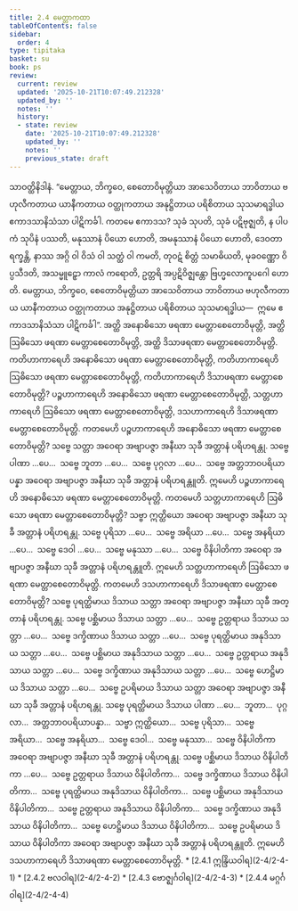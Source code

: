 ```yaml
---
title: 2.4 မေတ္တာကထာ
tableOfContents: false
sidebar:
  order: 4
type: tipitaka
basket: su
book: ps
review:
  current: review
  updated: '2025-10-21T10:07:49.212328'
  updated_by: ''
  notes: ''
  history:
  - state: review
    date: '2025-10-21T10:07:49.212328'
    updated_by: ''
    notes: ''
    previous_state: draft
---
```



<DynamicBreadcrumb />


<ReviewStatus review={frontmatter.review} showDetails={true} />

<HypothesisAnnotation frontmatter={frontmatter} />

<Division number="22" book="ps" e="ch" v="26" p="23">

<Paragraph number="1470" book="ps">
သာဝတ္ထိနိဒါနံ. “မေတ္တာယ, ဘိက္ခဝေ, စေတောဝိမုတ္တိယာ အာသေဝိတာယ ဘာဝိတာယ ဗဟုလီကတာယ ယာနီကတာယ ဝတ္ထုကတာယ အနုဋ္ဌိတာယ ပရိစိတာယ သုသမာရဒ္ဓါယ ဧကာဒသာနိသံသာ ပါဋိကင်္ခါ. ကတမေ ဧကာဒသ? သုခံ သုပတိ, သုခံ ပဋိဗုဇ္ဈတိ, န ပါပကံ သုပိနံ ပဿတိ, မနုဿာနံ ပိယော ဟောတိ, အမနုဿာနံ ပိယော ဟောတိ, ဒေဝတာ ရက္ခန္တိ, နာဿ အဂ္ဂိ ဝါ ဝိသံ ဝါ သတ္ထံ ဝါ ကမတိ, တုဝဋံ စိတ္တံ သမာဓိယတိ, မုခဝဏ္ဏော ဝိပ္ပသီဒတိ, အသမ္မူဠှော ကာလံ ကရောတိ, ဥတ္တရိ အပ္ပဋိဝိဇ္ဈန္တော ဗြဟ္မလောကူပဂေါ ဟောတိ. မေတ္တာယ, ဘိက္ခဝေ, စေတောဝိမုတ္တိယာ အာသေဝိတာယ ဘာဝိတာယ ဗဟုလီကတာယ ယာနီကတာယ ဝတ္ထုကတာယ အနုဋ္ဌိတာယ ပရိစိတာယ သုသမာရဒ္ဓါယ—  ဣမေ ဧကာဒသာနိသံသာ ပါဋိကင်္ခါ”.


</Paragraph>

<Paragraph number="1471" book="ps">
အတ္ထိ အနောဓိသော ဖရဏာ မေတ္တာစေတောဝိမုတ္တိ, အတ္ထိ ဩဓိသော ဖရဏာ မေတ္တာစေတောဝိမုတ္တိ, အတ္ထိ ဒိသာဖရဏာ မေတ္တာစေတောဝိမုတ္တိ. ကတိဟာကာရေဟိ အနောဓိသော ဖရဏာ မေတ္တာစေတောဝိမုတ္တိ, ကတိဟာကာရေဟိ ဩဓိသော ဖရဏာ မေတ္တာစေတောဝိမုတ္တိ, ကတိဟာကာရေဟိ ဒိသာဖရဏာ မေတ္တာစေတောဝိမုတ္တိ? ပဉ္စဟာကာရေဟိ အနောဓိသော ဖရဏာ မေတ္တာစေတောဝိမုတ္တိ, သတ္တဟာကာရေဟိ ဩဓိသော ဖရဏာ မေတ္တာစေတောဝိမုတ္တိ, ဒသဟာကာရေဟိ ဒိသာဖရဏာ မေတ္တာစေတောဝိမုတ္တိ.


</Paragraph>

<Paragraph number="1472" book="ps">
ကတမေဟိ ပဉ္စဟာကာရေဟိ အနောဓိသော ဖရဏာ မေတ္တာစေတောဝိမုတ္တိ? သဗ္ဗေ သတ္တာ အဝေရာ အဗျာပဇ္ဇာ အနီဃာ သုခီ အတ္တာနံ ပရိဟရန္တု. သဗ္ဗေ ပါဏာ …ပေ…  သဗ္ဗေ ဘူတာ …ပေ…  သဗ္ဗေ ပုဂ္ဂလာ …ပေ…  သဗ္ဗေ အတ္တဘာဝပရိယာပန္နာ အဝေရာ အဗျာပဇ္ဇာ အနီဃာ သုခီ အတ္တာနံ ပရိဟရန္တူတိ. ဣမေဟိ ပဉ္စဟာကာရေဟိ အနောဓိသော ဖရဏာ မေတ္တာစေတောဝိမုတ္တိ.


</Paragraph>

<Paragraph number="1473" book="ps">
ကတမေဟိ သတ္တဟာကာရေဟိ ဩဓိသော ဖရဏာ မေတ္တာစေတောဝိမုတ္တိ? သဗ္ဗာ ဣတ္ထိယော အဝေရာ အဗျာပဇ္ဇာ အနီဃာ သုခီ အတ္တာနံ ပရိဟရန္တု. သဗ္ဗေ ပုရိသာ …ပေ…  သဗ္ဗေ အရိယာ …ပေ…  သဗ္ဗေ အနရိယာ …ပေ…  သဗ္ဗေ ဒေဝါ …ပေ…  သဗ္ဗေ မနုဿာ …ပေ…  သဗ္ဗေ ဝိနိပါတိကာ အဝေရာ အဗျာပဇ္ဇာ အနီဃာ သုခီ အတ္တာနံ ပရိဟရန္တူတိ. ဣမေဟိ သတ္တဟာကာရေဟိ ဩဓိသော ဖရဏာ မေတ္တာစေတောဝိမုတ္တိ.


</Paragraph>

<Paragraph number="1474" book="ps">
ကတမေဟိ ဒသဟာကာရေဟိ ဒိသာဖရဏာ မေတ္တာစေတောဝိမုတ္တိ? သဗ္ဗေ ပုရတ္ထိမာယ ဒိသာယ သတ္တာ အဝေရာ အဗျာပဇ္ဇာ အနီဃာ သုခီ အတ္တာနံ ပရိဟရန္တု. သဗ္ဗေ ပစ္ဆိမာယ ဒိသာယ သတ္တာ …ပေ…  သဗ္ဗေ ဥတ္တရာယ ဒိသာယ သတ္တာ …ပေ…  သဗ္ဗေ ဒက္ခိဏာယ ဒိသာယ သတ္တာ …ပေ…  သဗ္ဗေ ပုရတ္ထိမာယ အနုဒိသာယ သတ္တာ …ပေ…  သဗ္ဗေ ပစ္ဆိမာယ အနုဒိသာယ သတ္တာ …ပေ…  သဗ္ဗေ ဥတ္တရာယ အနုဒိသာယ သတ္တာ …ပေ…  သဗ္ဗေ ဒက္ခိဏာယ အနုဒိသာယ သတ္တာ …ပေ…  သဗ္ဗေ ဟေဋ္ဌိမာယ ဒိသာယ သတ္တာ …ပေ…  သဗ္ဗေ ဥပရိမာယ ဒိသာယ သတ္တာ အဝေရာ အဗျာပဇ္ဇာ အနီဃာ သုခီ အတ္တာနံ ပရိဟရန္တု. သဗ္ဗေ ပုရတ္ထိမာယ ဒိသာယ ပါဏာ …ပေ…  ဘူတာ…  ပုဂ္ဂလာ…  အတ္တဘာဝပရိယာပန္နာ…  သဗ္ဗာ ဣတ္ထိယော…  သဗ္ဗေ ပုရိသာ…  သဗ္ဗေ အရိယာ…  သဗ္ဗေ အနရိယာ…  သဗ္ဗေ ဒေဝါ…  သဗ္ဗေ မနုဿာ…  သဗ္ဗေ ဝိနိပါတိကာ အဝေရာ အဗျာပဇ္ဇာ အနီဃာ သုခီ အတ္တာနံ ပရိဟရန္တု. သဗ္ဗေ ပစ္ဆိမာယ ဒိသာယ ဝိနိပါတိကာ …ပေ…  သဗ္ဗေ ဥတ္တရာယ ဒိသာယ ဝိနိပါတိကာ…  သဗ္ဗေ ဒက္ခိဏာယ ဒိသာယ ဝိနိပါတိကာ…  သဗ္ဗေ ပုရတ္ထိမာယ အနုဒိသာယ ဝိနိပါတိကာ…  သဗ္ဗေ ပစ္ဆိမာယ အနုဒိသာယ ဝိနိပါတိကာ…  သဗ္ဗေ ဥတ္တရာယ အနုဒိသာယ ဝိနိပါတိကာ…  သဗ္ဗေ ဒက္ခိဏာယ အနုဒိသာယ ဝိနိပါတိကာ…  သဗ္ဗေ ဟေဋ္ဌိမာယ ဒိသာယ ဝိနိပါတိကာ…  သဗ္ဗေ ဥပရိမာယ ဒိသာယ ဝိနိပါတိကာ အဝေရာ အဗျာပဇ္ဇာ အနီဃာ သုခီ အတ္တာနံ ပရိဟရန္တူတိ. ဣမေဟိ ဒသဟာကာရေဟိ ဒိသာဖရဏာ မေတ္တာစေတောဝိမုတ္တိ.

</Paragraph>
</Division>

<TableOfContents book="ps" section="2.4">
* [2.4.1 ဣန္ဒြိယဝါရ](2-4/2-4-1)
* [2.4.2 ဗလဝါရ](2-4/2-4-2)
* [2.4.3 ဗောဇ္ဈင်္ဂဝါရ](2-4/2-4-3)
* [2.4.4 မဂ္ဂင်္ဂဝါရ](2-4/2-4-4)
</TableOfContents>